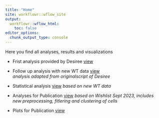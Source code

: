 ```yaml
---
title: "Home"
site: workflowr::wflow_site
output:
  workflowr::wflow_html:
    toc: false
editor_options:
  chunk_output_type: console
---
```



Here you find all analyses, results and visualizations

* Frist analysis provided by Desiree [view](00_Original_Analysis.html)
* Follow up analysis with new WT data [view](00.1_Original_Analysis_Integrated.html) <br>*analysis adapted from originalscript of Desiree*
* Statistical analysis [view](01_Biostat.html) *based on new WT data*

* Analyses for Publication [view](03_New_AnalysesforPub.html) *based on Wishlist Sept 2023, includes new preprocessing, fitlering and clustering of cells*
* Plots for Publication [view](04_plotsforPub.html)
